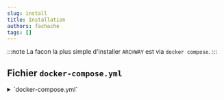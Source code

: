 ```yaml
---
slug: install
title: Installation
authors: fachache
tags: []
---
```


:::note
La facon la plus simple d'installer `ARCHWAY` est via `docker compose`.
:::

## Fichier `docker-compose.yml`

<details>
  <summary>`docker-compose.yml`</summary>
```yml title="docker-compose.yml"
version: '3.8'
services:
  archway:
    image: ghcr.io/softwarity/archway:latest
    ports:
      - 8080:8080 # non HTTPS
    environment:
      MONGODB_HOST: mongodb 
      MONGODB_DB_NAME: archway
      MONGODB_USER: admin
      MONGODB_PWD: changeit

  mongodb:
    image: mongo # official image  
    environment:
      MONGO_INITDB_DATABASE: archway
      MONGO_INITDB_ROOT_USERNAME: admin
      MONGO_INITDB_ROOT_PASSWORD: changeit
```
</details>

## Démarrage du projet

```bash
docker compose -f docker-compose.yml pull
docker compose -f docker-compose.yml up -d
```

### Lancement

<a target="_blank" href="http://localhost:8080">http://localhost:8080</a>

## Setup

Aprés avoir lancé l'application, `ARCHWAY` va s'auto-initialiser.

Mais il nécessite de configurer l'utilisateur d'administrateur.

![setup](img/setup.png)

## Connection

![connection](img/connection.png)